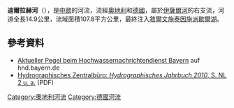 {{Multiple issues|
{{No footnotes|time=2020-11-11T02:41:37+00:00}}
{{Refimprove|time=2020-11-11T02:41:37+00:00}}
}}
{{Coord|47|33|29.54|N|11|32|29.85|E|display=title}}

'''迪爾拉赫河'''（{{lang-de|Dürrach}}），是[[中歐|中歐]]的河流，流經[[奧地利|奧地利]]和[[德國|德國]]，屬於[[伊薩爾河|伊薩爾河]]的右支流，河道全長14.9公里，流域面積107.8平方公里，最終注入[[敘爾文施泰因施派歇爾湖|敘爾文施泰因施派歇爾湖]]。

==參考資料==
* [http://www.hnd.bayern.de/pegel/wasserstand/pegel_wasserstand.php?pgnr=16163000 Aktueller Pegel beim Hochwassernachrichtendienst Bayern] auf hnd.bayern.de
* [http://www.lebensministerium.at/dms/lmat/wasser/wasser-oesterreich/wasserkreislauf/hydrographische_daten/jahrbuecher/JB2010/JB2010.pdf Hydrographisches Zentralbüro: ''Hydrographisches Jahrbuch 2010'', S. NL 2 u. a.] (PDF)

{{Austria-geo-stub}}
{{Germany-geo-stub}}
[[Category:奧地利河流|Category:奧地利河流]]
[[Category:德國河流|Category:德國河流]]